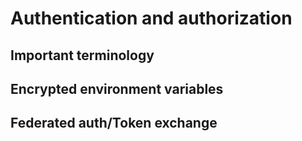 # Authentication and authorization

## Important terminology

## Encrypted environment variables

## Federated auth/Token exchange
